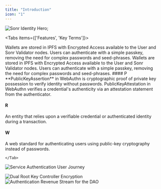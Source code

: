 ```yaml
---
title: "Introduction"
icon: "1"
---
```



<img src="/static/images/hero-blockchain.png" alt="Sonr Identity Hero" />;

<Tabs items={['Features', 'Key Terms']}>
  <Tab value="Features">
    
<Cards>
        <Card
    title="L1 Blockchain Designed for Identity"
    iconType="duotone"
  >
    Wallets are stored in IPFS with Encrypted Access available to the User and Sonr Validator nodes.
  </Card>
  <Card
    title="W3C Standards Compliance"
    iconType="duotone"
  >
    Users can authenticate with a simple passkey, removing the need for complex passwords and seed-phrases.
  </Card>
  <Card
    title="Direct Chain-to-Chain Transactions"
    iconType="duotone"
  >
    Wallets are stored in IPFS with Encrypted Access available to the User and Sonr Validator nodes.
  </Card>
  <Card
    title="Delegated Proof-of-Stake"
    iconType="duotone"
  >
    Users can authenticate with a simple passkey, removing the need for complex passwords and seed-phrases.
  </Card>
</Cards>
  </Tab>

  <Tab value="Key Terms">
#### P

<Accordions>
<Accordion title="Public Key Assertion (WebAuthn)">
**PublicKeyAssertion** in WebAuthn is cryptographic proof of private key possession to verify identity without passwords.
</Accordion>

<Accordion title="Public Key Attestation (WebAuthn)">
PublicKeyAttestation in WebAuthn verifies a credential's authenticity via an attestation statement from the authenticator.
</Accordion>
</Accordions>

#### R

<Accordions>
  <Accordion title="Relaying Party">
    An entity that relies upon a verifiable credential or authenticated identity
    during a transaction.
  </Accordion>
</Accordions>

#### W

<Accordions>
  <Accordion title="WebAuthn">
    A web standard for authenticating users using public-key cryptography
    instead of passwords.
  </Accordion>
</Accordions>

    </Tab>

  <Tab title="Sequence Diagrams">

<Steps titleSize="h3">
<Step title="Remote Service Authentication">

<img
  src="/static/diagrams/service-auth.png"
  alt="Service Authentication User Journey"
/>
</Step>
      
<Step title="Multi-Party Computation">
<img
  src="/static/diagrams/dual-dkls.png"
  alt="Dual Root Key Controller Encryption"
/>
</Step>

<Step title="Authentication Fees Token Flow">
<img
  src="/static/diagrams/dao-revenue.png"
  alt="Authentication Revenue Stream for the DAO"
/>
        </Step>
</Steps>

</Tab>
 </Tabs>
